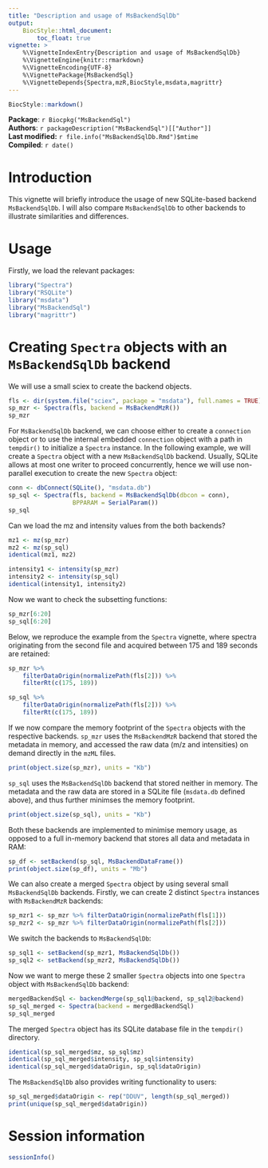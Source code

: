 ```yaml
---
title: "Description and usage of MsBackendSqlDb"
output: 
    BiocStyle::html_document:
        toc_float: true
vignette: >
    %\VignetteIndexEntry{Description and usage of MsBackendSqlDb}
    %\VignetteEngine{knitr::rmarkdown}
    %\VignetteEncoding{UTF-8}
    %\VignettePackage{MsBackendSql}
    %\VignetteDepends{Spectra,mzR,BiocStyle,msdata,magrittr}
---
```



```r
BiocStyle::markdown()
```

**Package**: `r Biocpkg("MsBackendSql")`<br />
**Authors**: `r packageDescription("MsBackendSql")[["Author"]]  `<br />
**Last modified:** `r file.info("MsBackendSqlDb.Rmd")$mtime`<br />
**Compiled**: `r date()`


# Introduction

This vignette will briefly introduce the usage of new SQLite-based
backend `MsBackendSqlDb`. I will also compare `MsBackendSqlDb` to
other backends to illustrate similarities and differences.

# Usage

Firstly, we load the relevant packages:

```r
library("Spectra")
library("RSQLite")
library("msdata")
library("MsBackendSql")
library("magrittr")
```

# Creating `Spectra` objects with an `MsBackendSqlDb` backend

We will use a small sciex to create the backend objects.

```r
fls <- dir(system.file("sciex", package = "msdata"), full.names = TRUE)
sp_mzr <- Spectra(fls, backend = MsBackendMzR())
sp_mzr
```

For `MsBackendSqlDb` backend, we can choose either to create a `connection`
object or to use the internal embedded `connection` object with a path in
`tempdir()` to initialize a `Spectra` instance. In the following example, 
we will create a `Spectra` object with a new `MsBackendSqlDb` backend. Usually, 
SQLite allows at most one writer to proceed concurrently, hence we will 
use non-parallel execution to create the new `Spectra` object:

```r
conn <- dbConnect(SQLite(), "msdata.db")
sp_sql <- Spectra(fls, backend = MsBackendSqlDb(dbcon = conn),
                  BPPARAM = SerialParam())
sp_sql
```

Can we load the mz and intensity values from the both backends?

```r
mz1 <- mz(sp_mzr)
mz2 <- mz(sp_sql)
identical(mz1, mz2)
```


```r
intensity1 <- intensity(sp_mzr)
intensity2 <- intensity(sp_sql)
identical(intensity1, intensity2)
```

Now we want to check the subsetting functions:

```r
sp_mzr[6:20]
sp_sql[6:20]
```

Below, we reproduce the example from the `Spectra` vignette, where
spectra originating from the second file and acquired between 175 and
189 seconds are retained:


```r
sp_mzr %>%
    filterDataOrigin(normalizePath(fls[2])) %>%
    filterRt(c(175, 189))
```


```r
sp_sql %>%
    filterDataOrigin(normalizePath(fls[2])) %>%
    filterRt(c(175, 189))
```

If we now compare the memory footprint of the `Spectra` objects with
the respective backends. `sp_mzr` uses the `MsBackendMzR` backend that
stored the metadata in memory, and accessed the raw data (m/z and
intensities) on demand directly in the `mzML` files.

```r
print(object.size(sp_mzr), units = "Kb")
```

`sp_sql` uses the `MsBackendSqlDb` backend that stored neither in
memory. The metadata and the raw data are stored in a SQLite file
(`msdata.db` defined above), and thus further minimses the memory
footprint.

```r
print(object.size(sp_sql), units = "Kb")
```

Both these backends are implemented to minimise memory usage, as
opposed to a full in-memory backend that stores all data and metadata
in RAM:

```r
sp_df <- setBackend(sp_sql, MsBackendDataFrame())
print(object.size(sp_df), units = "Mb")
```

We can also create a merged `Spectra` object by using several
small `MsBackendSqlDb` backends. Firstly, we can create 2 distinct
`Spectra` instances with `MsBackendMzR` backends:

```r
sp_mzr1 <- sp_mzr %>% filterDataOrigin(normalizePath(fls[1]))
sp_mzr2 <- sp_mzr %>% filterDataOrigin(normalizePath(fls[2]))
```

We switch the backends to `MsBackendSqlDb`:

```r
sp_sql1 <- setBackend(sp_mzr1, MsBackendSqlDb())
sp_sql2 <- setBackend(sp_mzr2, MsBackendSqlDb())
```
Now we want to merge these 2 smaller `Spectra` objects into one
`Spectra` object with `MsBackendSqlDb` backend:

```r
mergedBackendSql <- backendMerge(sp_sql1@backend, sp_sql2@backend)
sp_sql_merged <- Spectra(backend = mergedBackendSql)
sp_sql_merged
```
The merged `Spectra` object has its SQLite database file in the 
`tempdir()` directory.

```r
identical(sp_sql_merged$mz, sp_sql$mz)
identical(sp_sql_merged$intensity, sp_sql$intensity)
identical(sp_sql_merged$dataOrigin, sp_sql$dataOrigin)
```
The `MsBackendSqlDb` also provides writing functionality to users:

```r
sp_sql_merged$dataOrigin <- rep("DDUV", length(sp_sql_merged))
print(unique(sp_sql_merged$dataOrigin))
```

# Session information

```r
sessionInfo()
```
